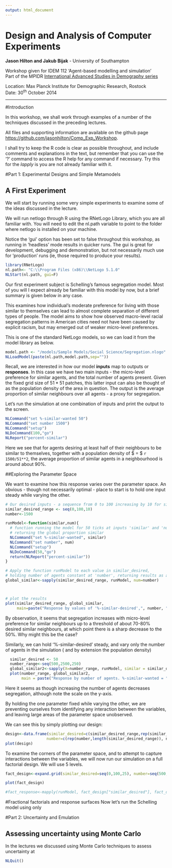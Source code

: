 ```yaml
---
output: html_document
---
```

Design and Analysis of Computer Experiments
========================================================


**Jason Hilton and Jakub Bijak** - University of Southampton 

Workshop given for IDEM 112 'Agent-based modelling and simulation'  
Part of the MPIDR [International Advanced Studies in Demography series](http://www.demogr.mpg.de/en/education_career/international_advanced_studies_in_demography_3279/default.htm)

Location: Max Planck Institute for Demographic Research, Rostock  
Date: 30^th^ October 2014

***

#Introduction 

In this workshop, we shall work through examples of a number of the techniques discussed in the preceding lectures. 

All files and supporting information are available on the github page [https://github.com/jasonhilton/Comp_Exp_Workshop](https://github.com/jasonhilton/Comp_Exp_Workshop).

I shall try to keep the R code is clear as possible throughout, and include comments and explanations in the text, but remember that you can use the '?' command to access the R help for any command if necessary.
Try this for the *lapply* is you are not already familiar with it. 


#Part 1: Experimental Designs and Simple Metamodels  

## A First Experiment  
We will start by running some very simple experiments to examine some of the ideas discussed in the lecture. 

We will run netlogo through R using the RNetLogo Library, which you are all familiar with. 
You will need to edit the nl.path variable to point to the folder where netlogo is installed on your machine.

Notice the 'gui' option has been set to false throughout this workshop, as running in 'headless' mode results in quicker runs. The gui is great for development, debugging and demonstration, but not necessarily much use for 'production' runs (ie, those required to produce your results).

```r
library(RNetLogo)
nl.path<- "C:\\Program Files (x86)\\NetLogo 5.1.0"
NLStart(nl.path, gui=F)
```

Our first experiment subject is Schelling's famous segregation model. Most of you will I expect already be familiar with this model by now, but a brief summary is given below in any case.

This examines how individual's moderate preference for living with those similar to themselves can lead to almost complete separation of different types of people. The model aims to show how observed macro-level racial segregation patterns in American cities need not have been caused by explicit racism, but may emerged out of weaker micro-level preferences.

This is one of the standard NetLogo models, so we can load it from the model library as below. 

```r
model.path <- "/models/Sample Models/Social Science/Segregation.nlogo"
NLLoadModel(paste(nl.path,model.path,sep=""))
```

Recall, we are interested in how our model **inputs** map to outputs or **responses**.
In this case we have two main inputs - the micro-level preference for similar agents, and the total number of agents present. Given the fixed grid size of $51*51$ patches, this latter input can also be thought of as the population density of the area in question. The output is the average proportion of similar neighbours over all agents - a proxy for segregation. 

Let's run the simulation at one combination of inputs and print the output to the screen.
```r
NLCommand("set %-similar-wanted 50")
NLCommand("set number 1500")
NLCommand("setup")
NLDoCommand(100,"go")
NLReport("percent-similar")
```

Here we see that for agents desiring at least half of their neighbours to be similar to themselves, together with a population density of $\frac{1500}{51^{2}} = $ `r 1500/51**2`, the average proportion of similar agents in a neighbourhood is around about 90%. 

##Exploring the Parameter Space

We want to examine how this response varies over the parameter space. An obvious - though not necessarily optimal - place to start is to hold one input steady while varying the other. 

```r
# Our desired inputs - a sequence from 0 to 100 increasing by 10 for similar
similar_desired_range <- seq(0,100,10)
number<-1500

runModel<-function(similar,num){
  # function running the model for 50 ticks at inputs 'similar' and 'num' 
  # returning the global proportion similar
  NLCommand("set %-similar-wanted", similar)
  NLCommand("set number", num)
  NLCommand("setup")
  NLDoCommand(50,"go")
  return(NLReport("percent-similar"))
}

# Apply the function runModel to each value in similar_desired, 
# holding number of agents constant at 'number', returning results as an array.
global_similar<-sapply(similar_desired_range, runModel, num=number)



# plot the results 
plot(similar_desired_range, global_similar, 
     main=paste("Response by values of '%-similar-desired',", number, "agents"))

```

By observation, it seems that segregation increases with micro-level preference for similar neighbours up to a threshold of about 70-80% desired similar neighbours, at which point there is a sharp decrease to the 50%. Why might this be the case?

Similarly, we can hold '%-similar-desired' steady, and vary only the number of agents in the simulation ( and by extension the population density)

```r
  similar_desired <- 50
  number_range<-seq(500,2500,250)
  global_similar2<-sapply(X=number_range, runModel, similar = similar_desired)
  plot(number_range, global_similar2, 
       main = paste("Response by number of agents. %-similar-wanted = ", similar_desired ))

```

Here it seems as though increasing the number of agents decreases segregation, although note the scale on the y-axis.

By holding the one parameter fixed while varying the other, we are preventing ourselves from identifying any interaction between the variables, and leaving large areas of the parameter space unobserved. 

We can see this by simply plotting our design:

```r
design<-data.frame(similar_desired=c(similar_desired_range,rep(similar_desired, length(number_range))),
                  number=c(rep(number,length(similar_desired_range)), number_range))
plot(design)

```

To examine the corners of the parameter space, and to attempt to capture interactions between the variables, we will now run our simulation on a full factorial design. 
We will use 5 levels.

```r
fact_design<-expand.grid(similar_desired=seq(0,100,25), number=seq(500,2500,500))

plot(fact_design)

#fact_response<-mapply(runModel, fact_design["similar_desired"], fact_design["number"])

```



#Fractional factorials and response surfaces
Now let's run the Schelling model using only 

#Part 2: Uncertainty and Emulation


## Assessing uncertainty using Monte Carlo

In the lectures we discussed using Monte Carlo techniques to assess uncertainty at


```r
NLQuit()

```


